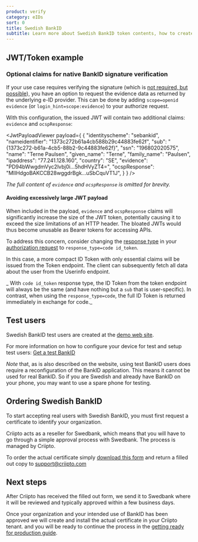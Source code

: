 ```yaml
---
product: verify
category: eIDs
sort: 0
title: Swedish BankID
subtitle: Learn more about Swedish BankID token contents, how to create test users and how to gain access to production.
---
```



## JWT/Token example

<SwedishBankIdJwtSnippet />

### Optional claims for native BankID signature verification

If your use case requires verifying the signature (which is <a href="https://www.bankid.com/utvecklare/guider/teknisk-integrationsguide/verifiera-signaturer" target="_blank">not required, but possible</a>), you have an option to request the evidence data as returned by the underlying e-ID provider.
This can be done by adding `scope=openid evidence` (or `login_hint=scope:evidence`) to your authorize request.

With this configuration, the issued JWT will contain two additional claims: `evidence` and `ocspResponse`:

<JwtPayloadViewer
  payload={
    {
      "identityscheme": "sebankid",
      "nameidentifier": "1373c272b61a4cb588b29c44883fe62f",
      "sub": "{1373c272-b61a-4cb5-88b2-9c44883fe62f}",
      "ssn": "196802020575",
      "name": "Terne Paulsen",
      "given_name": "Terne",
      "family_name": "Paulsen",
      "ipaddress": "77.241.128.160",
      "country": "SE",
      "evidence": "PD94bWwgdmVyc2lvbj0i...5hdHVyZT4=",
      "ocspResponse": "MIIHdgoBAKCCB28wggdrBgk...uSbCquVT1J",
    }
  }
/>

_The full content of `evidence` and `ocspResponse` is omitted for brevity._

#### Avoiding excessively large JWT payload

When included in the payload, `evidence` and `ocspResponse` claims will significantly increase the size of the JWT token, potentially causing it to exceed the size limitations of an HTTP header. The bloated JWTs would thus become unusable as Bearer tokens for accessing APIs.

To address this concern, consider changing the <a href="https://openid.net/specs/oauth-v2-multiple-response-types-1_0.html" target="_blank">response type</a> in your [authorization request](/verify/getting-started/oidc-intro/#example-authentication-url) to `response_type=code id_token`.

In this case, a more compact ID Token with only essential claims will be issued from the Token endpoint. The client can subsequently fetch all data about the user from the Userinfo endpoint.

_ With `code id_token` response type, the ID Token from the token endpoint will always be the same (and have nothing but a `sub` that is user-specific). In contrast, when using the `response_type=code`, the full ID Token is returned immediately in exchange for code._

## Test users

Swedish BankID test users are created at the <a href="https://demo.bankid.com/" target="_blank">demo web site</a>.   

For more information on how to configure your device for test and setup test users: <a href="https://www.bankid.com/en/utvecklare/test/skaffa-testbankid" target="_blank">Get a test BankID</a>

_Note_ that, as is also described on the website, using test BankID users does require a reconfiguration of the BankID application. This means it cannot be used for real BankID. So if you are Swedish and already have BankID on your phone, you may want to use a spare phone for testing.

## Ordering Swedish BankID

To start accepting real users with Swedish BankID, you must first request a certificate to identify your organization.

Criipto acts as a reseller for Swedbank, which means that you will have to go through a simple approval process with Swedbank. The process is managed by Criipto.


To order the actual certificate simply <a href={template} download>download this form</a> and return a filled out copy to <a href="mailto:support@criipto.com?subject=Swedish BankID for ...">support@criipto.com</a>

## Next steps

After Criipto has received the filled out form, we send it to Swedbank where it will be reviewed and typically approved within a few business days.

Once your organization and your intended use of BankID has been approved we will create and install the actual certificate in your Criipto tenant. and you will be ready to continue the process in the [getting ready for production guide](/verify/guides/production).

